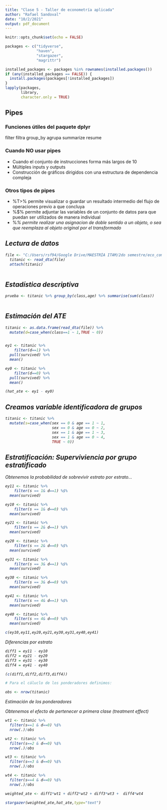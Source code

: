 ```yaml
---
title: "Clase 5 - Taller de econometría aplicada"
author: "Rafael Sandoval"
date: "10/2/2021"
output: pdf_document
---
```


```r
knitr::opts_chunk$set(echo = FALSE)

packages <- c("tidyverse",
              "haven",
              "stargazer",
              "magrittr")

installed_packages <- packages %in% rownames(installed.packages())
if (any(installed_packages == FALSE)) {
  install.packages(packages[!installed_packages])
}
lapply(packages, 
       library, 
       character.only = TRUE)

```

## Pipes

### Funciones útiles del paquete dplyr
filter filtra 
group_by agrupa
summarize resume

### Cuando NO usar pipes
- Cuando el conjunto de instrucciones forma más largos de 10
- Múltiples inputs y outputs
- Construcción de gráficos dirigidos con una estructura de dependencia compleja

### Otros tipos de pipes
- %T>% permite visualizar o guardar un resultado intermedio del flujo de operaciones previo a que concluya
- %$% permite adjuntar las variables de un conjunto de datos para que puedan ser utilizados de manera individual
- %<I>% permite realizar una asignacion de doble sentido a un objeto, o sea que reemplaza al objeto original por el transformado

## Lectura de datos
```r
file <- "C:/Users/rsf94/Google Drive/MAESTRÍA ITAM/2do semestre/eco_computacional/titanic.dta"
  titanic <- read_dta(file)
  attach(titanic)
  
```
## Estadística descriptiva
```r
prueba <- titanic %>% group_by(class,age) %>% summarise(sum(class))
  
```

## Estimación del ATE
```r
titanic <- as.data.frame(read_dta(file)) %>%
  mutate(d=case_when(class==1 ~ 1,TRUE ~ 0))


ey1 <- titanic %>%
    filter(d==1) %>%
  pull(survived) %>%
  mean()

ey0 <- titanic %>%
    filter(d==0) %>%
  pull(survived) %>%
  mean()

(hat_ate <- ey1 - ey0)

```
## Creamos variable identificadora de grupos
```r

titanic <- titanic %>%
  mutate(s=case_when(sex == 0 & age == 1 ~ 1,
                     sex == 0 & age == 0 ~ 2,
                     sex == 1 & age == 1 ~ 3,
                     sex == 1 & age == 0 ~ 4,
                     TRUE ~ 0))

```

## Estratificación: Superviviencia por grupo estratificado

Obtenemos la probabilidad de sobrevivir estrato por estrato...
```r
ey11 <- titanic %>%
    filter(s == 1& d==1) %$%
  mean(survived)

ey10 <- titanic %>%
    filter(s == 1& d==0) %$%
  mean(survived)

ey21 <- titanic %>%
    filter(s == 2& d==1) %$%
  mean(survived)

ey20 <- titanic %>%
    filter(s == 2& d==0) %$%
  mean(survived)

ey31 <- titanic %>%
    filter(s == 3& d==1) %$%
  mean(survived)

ey30 <- titanic %>%
    filter(s == 3& d==0) %$%
  mean(survived)

ey41 <- titanic %>%
    filter(s == 4& d==1) %$%
  mean(survived)

ey40 <- titanic %>%
    filter(s == 4& d==0) %$%
  mean(survived)

c(ey10,ey11,ey20,ey21,ey30,ey31,ey40,ey41)

```

Diferencias por estrato
```r
diff1 = ey11 - ey10
diff2 = ey21 - ey20
diff3 = ey31 - ey30
diff4 = ey41 - ey40

(c(diff1,diff2,diff3,diff4))

# Para el cáluclo de los ponderadores definimos:

obs <- nrow(titanic)

```

Estimación de los ponderadores

Obtenemos el efecto de pertenecer a primera clase (treatment effect)
```r
wt1 <- titanic %>%
  filter(s==1 & d==0) %$%
  nrow(.)/obs

wt2 <- titanic %>%
  filter(s==2 & d==0) %$%
  nrow(.)/obs

wt3 <- titanic %>%
  filter(s==3 & d==0) %$%
  nrow(.)/obs

wt4 <- titanic %>%
  filter(s==4 & d==0) %$%
  nrow(.)/obs

weighted_ate <- diff1*wt1 + diff2*wt2 + diff3*wt3 +  diff4*wt4

stargazer(weighted_ate,hat_ate,type="text")
```
